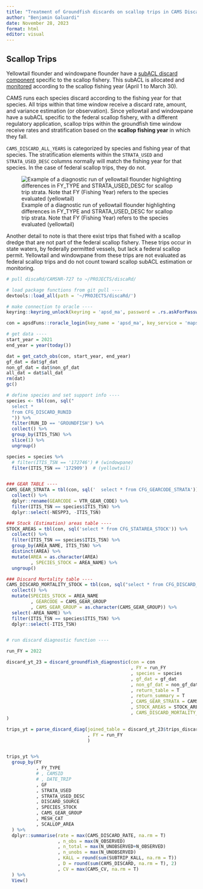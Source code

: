 ```yaml
---
title: "Treatment of Groundfish discards on scallop trips in CAMS Discards"
author: "Benjamin Galuardi"
date: November 28, 2023
format: html
editor: visual
---
```


## Scallop Trips

Yellowtail flounder and windowpane flounder have a [subACL discard component](https://d23h0vhsm26o6d.cloudfront.net/230818-GF-FW-65-Final-Rule-2023-17592.pdf) specific to the scallop fishery. This subACL is allocated and [monitored](https://www.greateratlantic.fisheries.noaa.gov/ro/fso/reports/ScallopProgram/CURRENT_REPORTS/bycatch_reports.html) according to the scallop fishing year (April 1 to March 30).

CAMS runs each species discard according to the fishing year for that species. All trips within that time window receive a discard rate, amount, and variance estimation (or observation). Since yellowtail and windowpane have a subACL specific to the federal scallop fishery, with a different regulatory application, scallop trips within the groundfish time window receive rates and stratification based on the **scallop fishing year** in which they fall.

`CAMS_DISCARD_ALL_YEARS` is categorized by species and fishing year of that species. The stratification elements within the `STRATA_USED` and `STRATA_USED_DESC` columns normally will match the fishing year for that species. In the case of federal scallop trips, they do not.

![Example of a diagnostic run of yellowtail flounder highlighting differences in FY_TYPE and STRATA_USED_DESC for scallop trip strata. Note that FY (Fishing Year) refers to the species evaluated (yellowtail)](images/scallop_trips_ytf_example.PNG)

Another detail to note is that there exist trips that fished with a scallop dredge that are not part of the federal scallop fishery. These trips occur in state waters, by federally permitted vessels, but lack a federal scallop permit. Yellowtail and windowpane from these trips are not evaluated as federal scallop trips and do not count toward scallop subACL estimation or monitoring.

<!-- ### Example of discard diagnostic for yellowtail -->

<!-- Note: this is not optimized for NEFSC use. Function modification must be made to include schema and dblink elements, e.g., `select * from CFG_DISCARD_RUNID` becomes `select * from CAMS_GARFO.CFG_DISCARD_RUNID@NOVA` -->

```r
# pull discaRd/CAMSNR-727 to ~/PROJECTS/discaRd/

# load package functions from git pull ---- 
devtools::load_all(path = '~/PROJECTS/discaRd/')

# make connection to oracle ----
keyring::keyring_unlock(keyring = 'apsd_ma', password = .rs.askForPassword(prompt = T))

con = apsdFuns::roracle_login(key_name = 'apsd_ma', key_service = 'maps')

# get data ---- 
start_year = 2021
end_year = year(today())

dat = get_catch_obs(con, start_year, end_year)
gf_dat = dat$gf_dat
non_gf_dat = dat$non_gf_dat
all_dat = dat$all_dat
rm(dat)
gc()

# define species and set support info ----
species <- tbl(con, sql("
  select *
  from CFG_DISCARD_RUNID
  ")) %>%
  filter(RUN_ID == 'GROUNDFISH') %>%
  collect() %>%
  group_by(ITIS_TSN) %>%
  slice(1) %>%
  ungroup()

species = species %>%
  # filter(ITIS_TSN == '172746') # (windowpane)
  filter(ITIS_TSN == '172909')  # (yellowtail)


### GEAR TABLE ----
CAMS_GEAR_STRATA = tbl(con, sql('  select * from CFG_GEARCODE_STRATA')) %>%
  collect() %>%
  dplyr::rename(GEARCODE = VTR_GEAR_CODE) %>%
  filter(ITIS_TSN == species$ITIS_TSN) %>%
  dplyr::select(-NESPP3, -ITIS_TSN)

### Stock (Estimation) areas table ----
STOCK_AREAS = tbl(con, sql('select * from CFG_STATAREA_STOCK')) %>%
  collect() %>%
  filter(ITIS_TSN == species$ITIS_TSN) %>%
  group_by(AREA_NAME, ITIS_TSN) %>%
  distinct(AREA) %>%
  mutate(AREA = as.character(AREA)
         , SPECIES_STOCK = AREA_NAME) %>%
  ungroup()

### Discard Mortality table ----
CAMS_DISCARD_MORTALITY_STOCK = tbl(con, sql("select * from CFG_DISCARD_MORTALITY_STOCK"))  %>%
  collect() %>%
  mutate(SPECIES_STOCK = AREA_NAME
         , GEARCODE = CAMS_GEAR_GROUP
         , CAMS_GEAR_GROUP = as.character(CAMS_GEAR_GROUP)) %>%
  select(-AREA_NAME) %>%
  filter(ITIS_TSN == species$ITIS_TSN) %>%
  dplyr::select(-ITIS_TSN)


# run discard diagnostic function ----

run_FY = 2022

discard_yt_23 = discard_groundfish_diagnostic(con = con
                                              , FY = run_FY
                                              , species = species
                                              , gf_dat = gf_dat
                                              , non_gf_dat = non_gf_dat
                                              , return_table = T
                                              , return_summary = T
                                              , CAMS_GEAR_STRATA = CAMS_GEAR_STRATA
                                              , STOCK_AREAS = STOCK_AREAS
                                              , CAMS_DISCARD_MORTALITY_STOCK = CAMS_DISCARD_MORTALITY_STOCK
)

trips_yt = parse_discard_diag(joined_table = discard_yt_23$trips_discard
                              , FY = run_FY
                              )


trips_yt %>%
  group_by(FY
           , FY_TYPE
           # , CAMSID
           # , DATE_TRIP
           , GF
           , STRATA_USED
           , STRATA_USED_DESC
           , DISCARD_SOURCE
           , SPECIES_STOCK
           , CAMS_GEAR_GROUP
           , MESH_CAT
           , SCALLOP_AREA
  ) %>%
  dplyr::summarise(rate = max(CAMS_DISCARD_RATE, na.rm = T)
                   , n_obs = max(N_OBSERVED)
                   , n_total = max(N_UNOBSERVED+N_OBSERVED)
                   , n_unobs = max(N_UNOBSERVED)
                   , KALL = round(sum(SUBTRIP_KALL, na.rm = T))
                   , D = round(sum(CAMS_DISCARD, na.rm = T), 2)
                   , CV = max(CAMS_CV, na.rm = T)
  ) %>%
  View()
```
